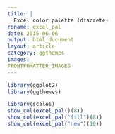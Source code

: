 ---
title: |
  Excel color palette (discrete)
rdname: excel_pal
date: 2015-06-06
output: html_document
layout: article
category: ggthemes
images:
FRONTFOMATTER_IMAGES
---

```{r, echo = FALSE, message = FALSE}
library(ggplot2)
library(ggthemes)
```

```{r excel_pal, cache = TRUE}
library(scales)
show_col(excel_pal()(8))
show_col(excel_pal("fill")(8))
show_col(excel_pal("new")(10))



```